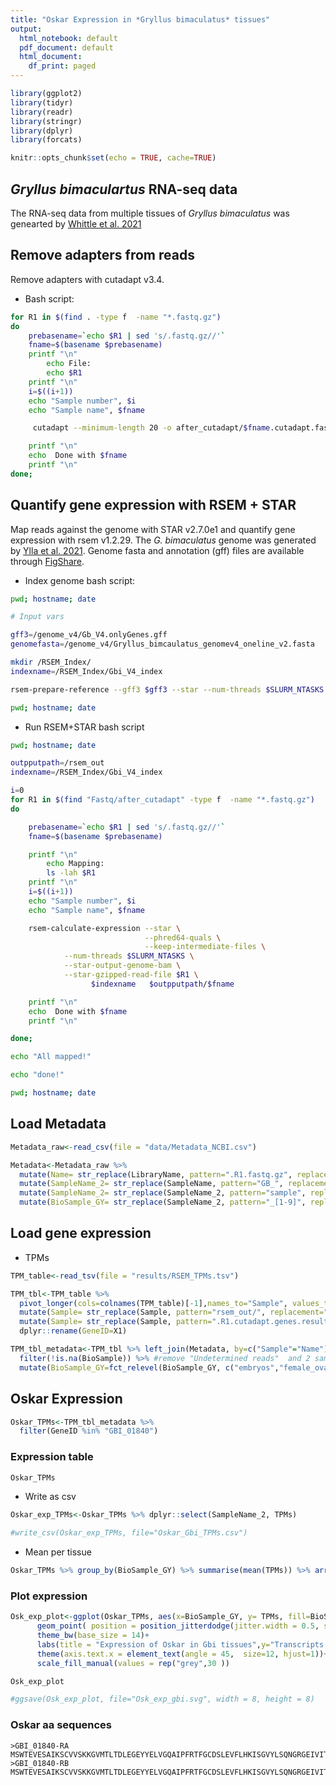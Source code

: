 ```yaml
---
title: "Oskar Expression in *Gryllus bimaculatus* tissues"
output:
  html_notebook: default
  pdf_document: default
  html_document:
    df_print: paged
---
```


```r
library(ggplot2)
library(tidyr)
library(readr)
library(stringr)
library(dplyr)
library(forcats)

knitr::opts_chunk$set(echo = TRUE, cache=TRUE)
```

## *Gryllus bimaculartus* RNA-seq data

The RNA-seq data from multiple tissues of *Gryllus bimaculatus*  was genearted by [Whittle et al. 2021](https://link.springer.com/article/10.1186/s12864-021-07411-w)

## Remove adapters from reads

Remove adapters with cutadapt v3.4.

- Bash script:

```bash

for R1 in $(find . -type f  -name "*.fastq.gz")
do
    prebasename=`echo $R1 | sed 's/.fastq.gz//'`
    fname=$(basename $prebasename)
    printf "\n"
        echo File:
        echo $R1
    printf "\n"
    i=$((i+1))
    echo "Sample number", $i
    echo "Sample name", $fname

     cutadapt --minimum-length 20 -o after_cutadapt/$fname.cutadapt.fastq.gz  $R1

    printf "\n"
    echo  Done with $fname 
    printf "\n"
done;

```

## Quantify gene expression with RSEM + STAR

Map reads against the genome with STAR v2.7.0e1 and quantify gene expression with rsem v1.2.29. The *G. bimaculatus* genome was generated by [Ylla et al. 2021](https://www.nature.com/articles/s42003-021-02197-9). Genome fasta and annotation (gff) files are available through [FigShare](https://figshare.com/projects/Gryllus_bimaculatus_and_Laupala_kohalensis_genome_annotations/101402).

- Index genome bash script:

```bash
pwd; hostname; date

# Input vars

gff3=/genome_v4/Gb_V4.onlyGenes.gff
genomefasta=/genome_v4/Gryllus_bimcaulatus_genomev4_oneline_v2.fasta

mkdir /RSEM_Index/                                   
indexname=/RSEM_Index/Gbi_V4_index

rsem-prepare-reference --gff3 $gff3 --star --num-threads $SLURM_NTASKS --star-sjdboverhang 100  $genomefasta $indexname

pwd; hostname; date

```

- Run RSEM+STAR bash script

```bash

pwd; hostname; date

outpputpath=/rsem_out
indexname=/RSEM_Index/Gbi_V4_index

i=0
for R1 in $(find "Fastq/after_cutadapt" -type f  -name "*.fastq.gz")
do

    prebasename=`echo $R1 | sed 's/.fastq.gz//'`
    fname=$(basename $prebasename)

    printf "\n"
        echo Mapping:
        ls -lah $R1
    printf "\n"
    i=$((i+1))
    echo "Sample number", $i
    echo "Sample name", $fname

    rsem-calculate-expression --star \
                              --phred64-quals \
                              --keep-intermediate-files \
            --num-threads $SLURM_NTASKS \
            --star-output-genome-bam \
            --star-gzipped-read-file $R1 \
                  $indexname   $outpputpath/$fname

    printf "\n"
    echo  Done with $fname 
    printf "\n"

done;

echo "All mapped!"

echo "done!"

pwd; hostname; date

```


## Load Metadata

```r
Metadata_raw<-read_csv(file = "data/Metadata_NCBI.csv")

Metadata<-Metadata_raw %>%
  mutate(Name= str_replace(LibraryName, pattern=".R1.fastq.gz", replacement="") ) %>% 
  mutate(SampleName_2= str_replace(SampleName, pattern="GB_", replacement="") ) %>% 
  mutate(SampleName_2= str_replace(SampleName_2, pattern="sample", replacement="") ) %>% 
  mutate(BioSample_GY= str_replace(SampleName_2, pattern="_[1-9]", replacement="") ) 


```




## Load gene expression

- TPMs

```r
TPM_table<-read_tsv(file = "results/RSEM_TPMs.tsv")
```

```r
TPM_tbl<-TPM_table %>%  
  pivot_longer(cols=colnames(TPM_table)[-1],names_to="Sample", values_to="TPMs") %>% 
  mutate(Sample= str_replace(Sample, pattern="rsem_out/", replacement="") ) %>% 
  mutate(Sample= str_replace(Sample, pattern=".R1.cutadapt.genes.results", replacement="") ) %>% 
  dplyr::rename(GeneID=X1)
```


```r
TPM_tbl_metadata<-TPM_tbl %>% left_join(Metadata, by=c("Sample"="Name") ) %>% 
  filter(!is.na(BioSample)) %>% #remove "Undetermined reads"  and 2 samples not in NCBI  both have low mapped reads. Perhaps are form other spp
  mutate(BioSample_GY=fct_relevel(BioSample_GY, c("embryos","female_ovary","male_Testes","female_somatic_gonad", "male_somatic_gonad","female_brain","male_brain","female_ventral_cord","female_accessory gland","male_accessory_gland","female_carcass","male_carcass")))
```



## Oskar  Expression


```r
Oskar_TPMs<-TPM_tbl_metadata %>% 
  filter(GeneID %in% "GBI_01840") 
```

### Expression table

```r
Oskar_TPMs
```

- Write as csv

```r
Oskar_exp_TPMs<-Oskar_TPMs %>% dplyr::select(SampleName_2, TPMs)

#write_csv(Oskar_exp_TPMs, file="Oskar_Gbi_TPMs.csv")
```

- Mean per tissue

```r
Oskar_TPMs %>% group_by(BioSample_GY) %>% summarise(mean(TPMs)) %>% arrange( `mean(TPMs)`)
```


### Plot expression

```r
Osk_exp_plot<-ggplot(Oskar_TPMs, aes(x=BioSample_GY, y= TPMs, fill=BioSample_GY), color="black")+
      geom_point( position = position_jitterdodge(jitter.width = 0.5, seed=234), size = 6, shape=21)+
      theme_bw(base_size = 14)+
      labs(title = "Expression of Oskar in Gbi tissues",y="Transcripts per Million (TPMs)",fill ="Legend",x="")+
      theme(axis.text.x = element_text(angle = 45,  size=12, hjust=1))+
      scale_fill_manual(values = rep("grey",30 )) 

Osk_exp_plot

#ggsave(Osk_exp_plot, file="Osk_exp_gbi.svg", width = 8, height = 8)
```

### Oskar aa sequences

```
>GBI_01840-RA
MSWTEVESAIKSCVVSKKGVMTLTDLEGEYYELVGQAIPFRTFGCDSLEVFLHKISGVYLSQNGRGEIVITANSKKTEHIANLVKKQKADPKALKKRTKVTYSTPKKRFWAARRNTSRHFQVFNGNVSRARASPSKSRGPGANGYSKFPADRHYAYNSRVSCTTVRYIPAGEELSDDSYGCSPDRGQKQFTSDDSDVQSDINILNVTEIGNRMIVKEEPNTSTVIAGYSAGFLNGNSSSADHYRTVTFTGDTLRCTVSGTPLPDTDYVSVNINDVEDSHNYSSWDNGPVMLGYHLVGDDFLLQFAYECLHSDYEWDDSERLTCGMCISGQTIHDFHMQVQHEGVIQPKIMLMLGAVDILQNRSLRYIIDDMTDLLDDLLISGAKTVMLLTIPFLKNAGRSNRKVLEFNEFLKTLDDGVKVQVLDVHPLFCSYYQNQTYDNCMNPKCYELSARDVLCYPNGVVLWSHIGRSYLYNFLLQQLTELENTH
>GBI_01840-RB
MSWTEVESAIKSCVVSKKGVMTLTDLEGEYYELVGQAIPFRTFGCDSLEVFLHKISGVYLSQNGRGEIVITANSKKTEHIANLVKKQKADPKALKKRTKVTYSTPKKRFWAARRNTSRHFQVFNGNVSRARASPSKSRGPGANGYSKFPADRHYAYNSRVSCTTVRYIPAGEELSDDSYGCSPDRGQKQFTSDDSDVQSDINILNVTEIGNRMIVKEEPNTSTVIAGYSAGFLNGNSSSADHYRTVTFTGDTLRCTVSGTPLPDTDYVSVNINDVEDSHNYSSWDNGPVMLGYHLVGDDFLLQFAYECLHSDYEWDDSERLTCGMCISGQTIHDFHMQVQHEGVIQPKIMLMLGAVDILQNRSLRYIIDDMTDLLDDLLISGAKTVMLLTIPFLKNAGRSNRKVLEFNEFLKTLDDGVKVQVLDVHPLFCSYYQNQTYDNCMNPKCYELSARDVLCYPNGVVLWSHIGRSYLYNFLLQQLTELENTH
```

